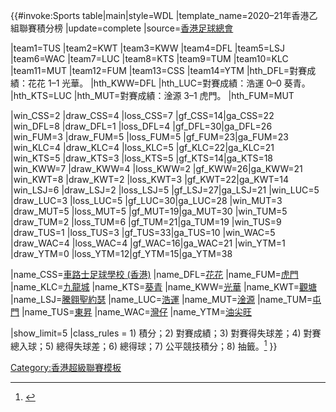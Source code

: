 {{#invoke:Sports table|main|style=WDL
|template_name=2020–21年香港乙組聯賽積分榜
|update=complete
|source=[https://www.hkfa.com/ch/leaguerank?leagueid=1298&year=2020-2021 香港足球總會]

<!--Update team positions here-->
|team1=TUS |team2=KWT |team3=KWW |team4=DFL |team5=LSJ |team6=WAC |team7=LUC
|team8=KTS |team9=TUM |team10=KLC |team11=MUT |team12=FUM |team13=CSS |team14=YTM
|hth_DFL=對賽成績：花花 1–1 光華。 |hth_KWW=DFL
|hth_LUC=對賽成績：浩運 0–0 葵青。 |hth_KTS=LUC
|hth_MUT=對賽成績：淦源 3–1 虎門。 |hth_FUM=MUT

<!--Update team results here and then (if needed) positions above. Don't forget to update the date (update parameter).-->
|win_CSS=2 |draw_CSS=4 |loss_CSS=7 |gf_CSS=14|ga_CSS=22
|win_DFL=8 |draw_DFL=1 |loss_DFL=4 |gf_DFL=30|ga_DFL=26
|win_FUM=3 |draw_FUM=5 |loss_FUM=5 |gf_FUM=23|ga_FUM=23
|win_KLC=4 |draw_KLC=4 |loss_KLC=5 |gf_KLC=22|ga_KLC=21
|win_KTS=5 |draw_KTS=3 |loss_KTS=5 |gf_KTS=14|ga_KTS=18
|win_KWW=7 |draw_KWW=4 |loss_KWW=2 |gf_KWW=26|ga_KWW=21
|win_KWT=8 |draw_KWT=2 |loss_KWT=3 |gf_KWT=22|ga_KWT=14
|win_LSJ=6 |draw_LSJ=2 |loss_LSJ=5 |gf_LSJ=27|ga_LSJ=21
|win_LUC=5 |draw_LUC=3 |loss_LUC=5 |gf_LUC=30|ga_LUC=28
|win_MUT=3 |draw_MUT=5 |loss_MUT=5 |gf_MUT=19|ga_MUT=30
|win_TUM=5 |draw_TUM=2 |loss_TUM=6 |gf_TUM=21|ga_TUM=19
|win_TUS=9 |draw_TUS=1 |loss_TUS=3 |gf_TUS=33|ga_TUS=10
|win_WAC=5 |draw_WAC=4 |loss_WAC=4 |gf_WAC=16|ga_WAC=21
|win_YTM=1 |draw_YTM=0 |loss_YTM=12|gf_YTM=15|ga_YTM=38

<!--Status-->

<!--Team definitions (wikilinks in table)-->
|name_CSS=[[車路士足球學校 (香港)]]
|name_DFL=[[花花足球會|花花]]
|name_FUM=[[虎門足球會|虎門]]
|name_KLC=[[九龍城足球隊|九龍城]]
|name_KTS=[[葵青區足球會|葵青]]
|name_KWW=[[光華康體會|光華]]
|name_KWT=[[觀塘區足球會|觀塘]]
|name_LSJ=[[聖約瑟足球會|騰翱聖約瑟]]
|name_LUC=[[浩運足球會|浩運]]
|name_MUT=[[鹿特丹斯巴達淦源足球會|淦源]]
|name_TUM=[[屯門體育會足球隊|屯門]]
|name_TUS=[[東昇體育會|東昇]]
|name_WAC=[[灣仔足球隊|灣仔]]
|name_YTM=[[油尖旺足球隊|油尖旺]]

<!--Table settings and rules-->
|show_limit=5
|class_rules = 1) 積分；2) 對賽成績；3) 對賽得失球差；4) 對賽總入球；5) 總得失球差；6) 總得球；7) 公平競技積分；8) 抽籤。<ref>{{cite news |title=二零二零/二一年度甲、乙、丙組聯賽章則【二零二零/二一年度版】（第 10–11 頁；第四十三項–第四十五項） |url=https://www.hkfa.com/upload/rules/1920PL-Chi.pdf |publisher=[[香港足球總會]] |date=2020年11月1日 |accessdate=2020年11月1日}}</ref>
}}<noinclude>
[[Category:香港超級聯賽模板]]
</noinclude>